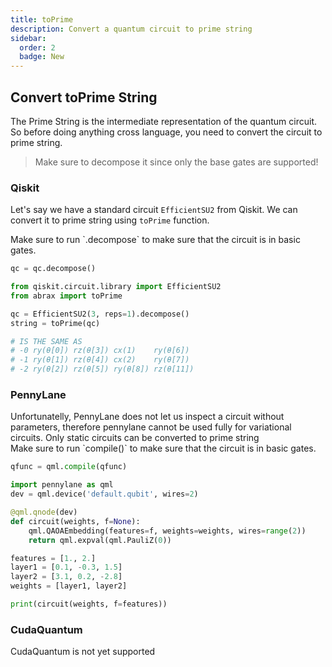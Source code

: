 ```yaml
---
title: toPrime
description: Convert a quantum circuit to prime string
sidebar:
  order: 2
  badge: New
---
```



## Convert toPrime String
The Prime String is the intermediate representation of the quantum circuit. So before doing anything cross language, you need to convert the circuit to prime string.

> Make sure to decompose it since only the base gates are supported!

### Qiskit
Let's say we have a standard circuit `EfficientSU2` from Qiskit. We can convert it to prime string using `toPrime` function.

<Aside type="tip">
Make sure to run `.decompose` to make sure that the circuit is in basic gates.

```py
qc = qc.decompose()
```
</Aside>


```python
from qiskit.circuit.library import EfficientSU2
from abrax import toPrime

qc = EfficientSU2(3, reps=1).decompose()
string = toPrime(qc)

# IS THE SAME AS
# -0 ry(θ[0]) rz(θ[3]) cx(1)    ry(θ[6])
# -1 ry(θ[1]) rz(θ[4]) cx(2)    ry(θ[7])
# -2 ry(θ[2]) rz(θ[5]) ry(θ[8]) rz(θ[11])
```

### PennyLane
<Aside type="caution" title="Watch out!">
  Unfortunatelly, PennyLane does not let us inspect a circuit without parameters, therefore pennylane cannot be used fully for variational circuits. Only static circuits can be converted to prime string
</Aside>

<Aside type="tip">
Make sure to run `compile()` to make sure that the circuit is in basic gates.

```py
qfunc = qml.compile(qfunc)
```
</Aside>

```python
import pennylane as qml
dev = qml.device('default.qubit', wires=2)

@qml.qnode(dev)
def circuit(weights, f=None):
    qml.QAOAEmbedding(features=f, weights=weights, wires=range(2))
    return qml.expval(qml.PauliZ(0))

features = [1., 2.]
layer1 = [0.1, -0.3, 1.5]
layer2 = [3.1, 0.2, -2.8]
weights = [layer1, layer2]

print(circuit(weights, f=features))
```

### CudaQuantum
<Aside type="danger">
  CudaQuantum is not yet supported
</Aside>